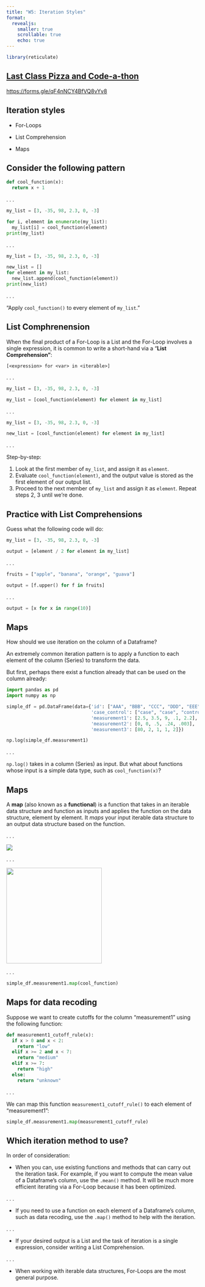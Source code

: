 ```yaml
---
title: "W5: Iteration Styles"
format: 
  revealjs:
    smaller: true
    scrollable: true
    echo: true
---
```


```r
library(reticulate)

```

## [Last Class Pizza and Code-a-thon](https://forms.gle/qF4nNCY4BfVQ8vYv8)

<https://forms.gle/qF4nNCY4BfVQ8vYv8>

## Iteration styles

-   For-Loops

-   List Comprehension

-   Maps

## Consider the following pattern

```python
def cool_function(x):
  return x + 1
```

. . .

```python
my_list = [3, -35, 98, 2.3, 0, -3]

for i, element in enumerate(my_list):
  my_list[i] = cool_function(element)
print(my_list)

```

. . .

```python
my_list = [3, -35, 98, 2.3, 0, -3]

new_list = []
for element in my_list:
  new_list.append(cool_function(element))
print(new_list)  
```

. . .

"Apply `cool_function()` to every element of `my_list`."

## List Comphrenension

When the final product of a For-Loop is a List and the For-Loop involves a single expression, it is common to write a short-hand via a "**List Comprehension"**:

```         
[<expression> for <var> in <iterable>]
```

. . .

```python
my_list = [3, -35, 98, 2.3, 0, -3]

my_list = [cool_function(element) for element in my_list]
```

. . .

```python
my_list = [3, -35, 98, 2.3, 0, -3]

new_list = [cool_function(element) for element in my_list]
```

. . .

Step-by-step:

1.  Look at the first member of `my_list`, and assign it as `element`.
2.  Evaluate `cool_function(element)`, and the output value is stored as the first element of our output list.
3.  Proceed to the next member of `my_list` and assign it as `element`. Repeat steps 2, 3 until we're done.

## Practice with List Comprehensions

Guess what the following code will do:

```python
my_list = [3, -35, 98, 2.3, 0, -3]

output = [element / 2 for element in my_list]
```

. . .

```python
fruits = ["apple", "banana", "orange", "guava"]

output = [f.upper() for f in fruits]
```

. . .

```python
output = [x for x in range(10)]
```

## Maps

How should we use iteration on the column of a Dataframe?

An extremely common iteration pattern is to apply a function to each element of the column (Series) to transform the data.

But first, perhaps there exist a function already that can be used on the column already:

```python
import pandas as pd
import numpy as np

simple_df = pd.DataFrame(data={'id': ["AAA", "BBB", "CCC", "DDD", "EEE"],
                               'case_control': ["case", "case", "control", "control", "control"],
                               'measurement1': [2.5, 3.5, 9, .1, 2.2],
                               'measurement2': [0, 0, .5, .24, .003],
                               'measurement3': [80, 2, 1, 1, 2]})

np.log(simple_df.measurement1)
```

. . .

`np.log()` takes in a column (Series) as input. But what about functions whose input is a simple data type, such as `cool_function(x)`?

## Maps

A **map** (also known as a **functional**) is a function that takes in an iterable data structure and function as inputs and applies the function on the data structure, element by element. It *maps* your input iterable data structure to an output data structure based on the function.

. . .

![](https://upload.wikimedia.org/wikipedia/commons/0/06/Mapping-steps-loillibe-new.gif)

. . .

![](https://d33wubrfki0l68.cloudfront.net/f0494d020aa517ae7b1011cea4c4a9f21702df8b/2577b/diagrams/functionals/map.png){width="250"}

. . .

```python
simple_df.measurement1.map(cool_function)
```

## Maps for data recoding

Suppose we want to create cutoffs for the column "measurement1" using the following function:

```python
def measurement1_cutoff_rule(x):
  if x > 0 and x < 2:
    return "low"
  elif x >= 2 and x < 7:
    return "medium"
  elif x >= 7:
    return "high"
  else:
    return "unknown"
```

. . .

We can map this function `measurement1_cutoff_rule()` to each element of "measurement1":

```python
simple_df.measurement1.map(measurement1_cutoff_rule)
```

## Which iteration method to use?

In order of consideration:

-   When you can, use existing functions and methods that can carry out the iteration task. For example, if you want to compute the mean value of a Dataframe's column, use the `.mean()` method. It will be much more efficient iterating via a For-Loop because it has been optimized.

. . .

-   If you need to use a function on each element of a Dataframe's column, such as data recoding, use the `.map()` method to help with the iteration.

. . .

-   If your desired output is a List and the task of iteration is a single expression, consider writing a List Comprehension.

. . .

-   When working with iterable data structures, For-Loops are the most general purpose.
